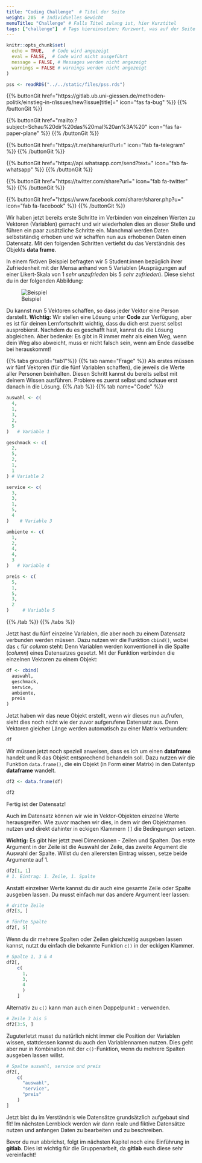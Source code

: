 ```yaml
---
title: "Coding Challenge"  # Titel der Seite
weight: 205  # Individuelles Gewicht 
menuTitle: "Challenge" # Falls Titel zulang ist, hier Kurztitel
tags: ["challenge"]  # Tags hiereinsetzen; Kurzwort, was auf der Seite passsiert
---
```


```r
knitr::opts_chunk$set(
  echo = TRUE,   # Code wird angezeigt
  eval = FALSE,  # Code wird nicht ausgeführt
  message = FALSE, # Messages werden nicht angezeigt
  warnings = FALSE # warnings werden nicht angezeigt
)

pss <- readRDS("../../static/files/pss.rds")
```

{{% buttonGit href=\"https\:\/\/gitlab.ub.uni-giessen.de\/methoden-politik\/einstieg-in-r\/issues\/new?issue[title]=\" icon=\"fas fa-bug\" %}} {{% /buttonGit %}} 

{{% buttonGit href=\"mailto\:?subject=Schau\%20dir\%20das\%20mal\%20an\%3A\%20\" icon=\"fas fa-paper-plane\" %}} {{% /buttonGit %}}

{{% buttonGit href=\"https\:\/\/t.me\/share\/url?url=\" icon=\"fab fa-telegram\" %}} {{% /buttonGit %}}

{{% buttonGit href=\"https\:\/\/api.whatsapp.com\/send?text=\" icon=\"fab fa-whatsapp\" %}} {{% /buttonGit %}}

{{% buttonGit href=\"https\:\/\/twitter.com\/share?url=\" icon=\"fab fa-twitter\" %}} {{% /buttonGit %}}

{{% buttonGit href=\"https\:\/\/www.facebook.com\/sharer\/sharer.php?u=\" icon=\"fab fa-facebook\" %}} {{% /buttonGit %}}

Wir haben jetzt bereits erste Schritte im Verbinden von einzelnen Werten zu Vektoren (Variablen) gemacht und wir wiederholen dies an dieser Stelle und führen ein paar zusätzliche Schritte ein. Manchmal werden Daten selbstständig erhoben und wir schaffen nun aus erhobenen Daten einen Datensatz. Mit den folgenden Schritten vertiefst du das Verständnis des Objekts **data frame**. 

In einem fiktiven Beispiel befragten wir $5$ Student:innen bezüglich ihrer Zufriedenheit mit der Mensa anhand von $5$ Variablen (Ausprägungen auf einer Likert-Skala von $1$ *sehr unzufrieden* bis $5$ *sehr zufrieden*). Diese siehst du in der folgenden Abbildung:

![Beispiel](../img/df-beispiel.png)


Du kannst nun $5$ Vektoren schaffen, so dass jeder Vektor eine Person darstellt. **Wichtig:** Wir stellen eine Lösung unter **Code** zur Verfügung, aber es ist für deinen Lernfortschritt wichtig, dass du dich erst zuerst selbst ausprobierst. Nachdem du es geschafft hast, kannst du die Lösung abgleichen. Aber bedenke: Es gibt in R immer mehr als einen Weg, wenn dein Weg also abweicht, muss er nicht falsch sein, wenn am Ende dasselbe bei herauskommt! 

{{% tabs groupId=\"tab1\"%}}
{{% tab name=\"Frage\" %}}
Als erstes müssen wir fünf Vektoren (für die fünf Variablen schaffen), die jeweils die Werte aller Personen beinhalten. Diesen Schritt kannst du bereits selbst mit deinem Wissen ausführen. Probiere es zuerst selbst und schaue erst danach in die Lösung. 
{{% /tab %}}
{{% tab name=\"Code\" %}}
```r
auswahl <- c(
  4, 
  1, 
  3, 
  2, 
  5
)   # Variable 1

geschmack <- c(
  2,
  5, 
  2, 
  1, 
  1
) # Variable 2

service <- c(
  3, 
  3, 
  1, 
  5, 
  4
)    # Variable 3

ambiente <- c(
  1, 
  2, 
  4, 
  4, 
  3
)   # Variable 4

preis <- c(
  5, 
  1,
  5, 
  3, 
  2
)     # Variable 5
```
{{% /tab %}}
{{% /tabs %}}

Jetzt hast du fünf einzelne Variablen, die aber noch zu einem Datensatz verbunden werden müssen. Dazu nutzen wir die Funktion `cbind()`, wobei das `c` für *column* steht: Denn Variablen werden konventionell in die Spalte (*column*) eines Datensatzes gesetzt. Mit der Funktion verbinden die einzelnen Vektoren zu einem Objekt:

```r
df <- cbind(
  auswahl, 
  geschmack, 
  service,
  ambiente, 
  preis
)
```

Jetzt haben wir das neue Objekt erstellt, wenn wir dieses nun aufrufen, sieht dies noch nicht wie der zuvor aufgerufene Datensatz aus. Denn Vektoren gleicher Länge werden automatisch zu einer Matrix verbunden:
```r
df
```

Wir müssen jetzt noch speziell anweisen, dass es ich um einen **dataframe** handelt und R das Objekt entsprechend behandeln soll. Dazu nutzen wir die Funktion `data.frame()`, die ein Objekt (in Form einer Matrix) in den Datentyp **dataframe** wandelt.

```r
df2 <- data.frame(df)

df2
```

Fertig ist der Datensatz!

Auch im Datensatz können wir wie in Vektor-Objekten einzelne Werte herausgreifen. Wie zuvor machen wir dies, in dem wir den Objektnamen nutzen und direkt dahinter in eckigen Klammern `[]` die Bedingungen setzen. 

**Wichtig:** Es gibt hier jetzt zwei Dimensionen - Zeilen und Spalten. Das erste Argument in der Zeile ist die Auswahl der Zeile, das zweite Argument die Auswahl der Spalte. Willst du den allerersten Eintrag wissen, setze beide Argumente auf 1.

```r
df2[1, 1] 
# 1. Eintrag: 1. Zeile, 1. Spalte
```

Anstatt einzelner Werte kannst du dir auch eine gesamte Zeile oder Spalte ausgeben lassen. Du musst einfach nur das andere Argument leer lassen:

```r
# dritte Zeile
df2[3, ]

# fünfte Spalte
df2[, 5]
```

Wenn du dir mehrere Spalten oder Zeilen gleichzeitig ausgeben lassen kannst, nutzt du einfach die bekannte Funktion `c()` in der eckigen Klammer. 
``` r
# Spalte 1, 3 & 4
df2[, 
    c(
      1,
      3, 
      4
      )
    ]
```

Alternativ zu `c()` kann man auch einen Doppelpunkt `:` verwenden. 
```r
# Zeile 3 bis 5
df2[3:5, ]
```

Zuguterletzt musst du natürlich nicht immer die Position der Variablen wissen, stattdessen kannst du auch den Variablennamen nutzen. Dies geht aber nur in Kombination mit der `c()`-Funktion, wenn du mehrere Spalten ausgeben lassen willst. 

```r
# Spalte auswahl, service und preis
df2[,
    c(
      "auswahl", 
      "service", 
      "preis"
    )
]
```

Jetzt bist du im Verständnis wie Datensätze grundsätzlich aufgebaut sind fit! Im nächsten Lernblock werden wir dann reale und fiktive Datensätze nutzen und anfangen Daten zu bearbeiten und zu beschreiben. 

Bevor du nun abbrichst, folgt im nächsten Kapitel noch eine Einführung in **gitlab**. Dies ist wichtig für die Gruppenarbeit, da **gitlab** euch diese sehr vereinfacht!